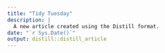 ```yaml
---
title: "Tidy Tuesday"
description: |
  A new article created using the Distill format.
date: "`r Sys.Date()`"
output: distill::distill_article
---
```








